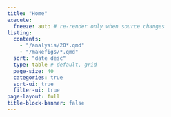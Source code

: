 ```yaml
---
title: "Home"
execute:
  freeze: auto # re-render only when source changes
listing:
  contents:
    - "/analysis/20*.qmd"
    - "/makefigs/*.qmd"
  sort: "date desc"
  type: table # default, grid
  page-size: 40
  categories: true
  sort-ui: true
  filter-ui: true
page-layout: full
title-block-banner: false
---
```



